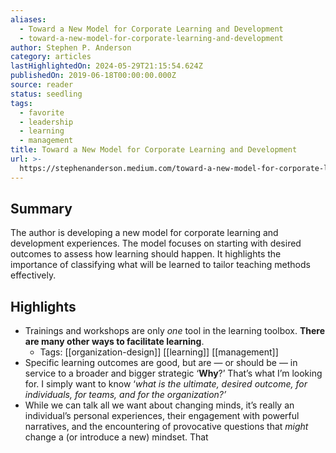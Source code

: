```yaml
---
aliases:
  - Toward a New Model for Corporate Learning and Development
  - toward-a-new-model-for-corporate-learning-and-development
author: Stephen P. Anderson
category: articles
lastHighlightedOn: 2024-05-29T21:15:54.624Z
publishedOn: 2019-06-18T00:00:00.000Z
source: reader
status: seedling
tags:
  - favorite
  - leadership
  - learning
  - management
title: Toward a New Model for Corporate Learning and Development
url: >-
  https://stephenanderson.medium.com/toward-a-new-model-for-corporate-learning-and-development-part-1-3729f0271e79
---
```

## Summary

The author is developing a new model for corporate learning and development experiences. The model focuses on starting with desired outcomes to assess how learning should happen. It highlights the importance of classifying what will be learned to tailor teaching methods effectively.

## Highlights

- Trainings and workshops are only _one_ tool in the learning toolbox. **There are many other ways to facilitate learning**.
    - Tags: [[organization-design]] [[learning]] [[management]]
- Specific learning outcomes are good, but are — or should be — in service to a broader and bigger strategic ‘**Why**?’ That’s what I’m looking for. I simply want to know ‘_what is the ultimate, desired outcome, for individuals, for teams, and for the organization?’_
- While we can talk all we want about changing minds, it’s really an individual’s personal experiences, their engagement with powerful narratives, and the encountering of provocative questions that _might_ change a (or introduce a new) mindset. That

